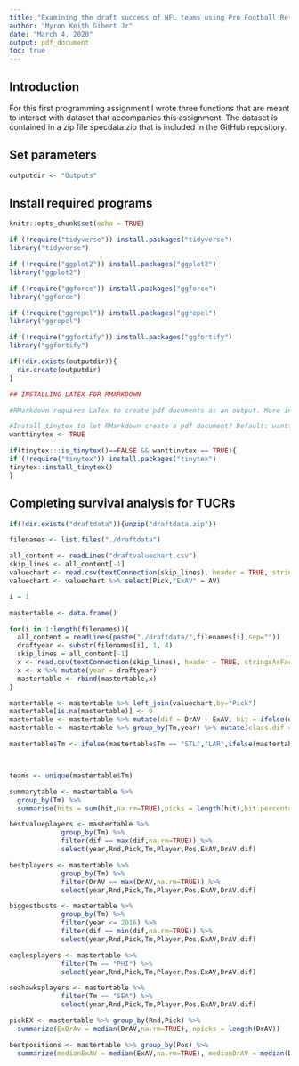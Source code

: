 ```yaml
---
title: "Examining the draft success of NFL teams using Pro Football Reference's Approximate Value statistic"
author: "Myron Keith Gibert Jr"
date: "March 4, 2020"
output: pdf_document
toc: true
---
```


## Introduction
For this first programming assignment I wrote three functions that are meant to interact with dataset that accompanies this assignment. The dataset is contained in a zip file specdata.zip that is included in the GitHub repository.

## Set parameters

```r

outputdir <- "Outputs"

```

## Install required programs

```r
knitr::opts_chunk$set(echo = TRUE)

if (!require("tidyverse")) install.packages("tidyverse")
library("tidyverse")

if (!require("ggplot2")) install.packages("ggplot2")
library("ggplot2")

if (!require("ggforce")) install.packages("ggforce")
library("ggforce")

if (!require("ggrepel")) install.packages("ggrepel")
library("ggrepel")

if (!require("ggfortify")) install.packages("ggfortify")
library("ggfortify")

```

```r
if(!dir.exists(outputdir)){
  dir.create(outputdir)
}
```


```r
## INSTALLING LATEX FOR RMARKDOWN

#RMarkdown requires LaTex to create pdf documents as an output. More information can be found [here](https://bookdown.org/yihui/rmarkdown/pdf-document.html). Alternatively, output can be set to "html_document" or "word_document". End users may install LaTex by setting the "wanttinytex" variable to FALSE and running the following script:

#Install tinytex to let RMarkdown create a pdf document? Default: wanttinytex <- FALSE
wanttinytex <- TRUE

if(tinytex:::is_tinytex()==FALSE && wanttinytex == TRUE){
if (!require("tinytex")) install.packages("tinytex")
tinytex::install_tinytex()
}
```

## Completing survival analysis for TUCRs

```r
if(!dir.exists("draftdata")){unzip("draftdata.zip")}

filenames <- list.files("./draftdata")

all_content <- readLines("draftvaluechart.csv")
skip_lines <- all_content[-1]
valuechart <- read.csv(textConnection(skip_lines), header = TRUE, stringsAsFactors = FALSE)
valuechart <- valuechart %>% select(Pick,"ExAV" = AV)
```

```r
i = 1

mastertable <- data.frame()

for(i in 1:length(filenames)){
  all_content = readLines(paste("./draftdata/",filenames[i],sep=""))
  draftyear <- substr(filenames[i], 1, 4)
  skip_lines = all_content[-1]
  x <- read.csv(textConnection(skip_lines), header = TRUE, stringsAsFactors = FALSE)
  x <- x %>% mutate(year = draftyear)
  mastertable <- rbind(mastertable,x)
}

mastertable <- mastertable %>% left_join(valuechart,by="Pick") 
mastertable[is.na(mastertable)] <- 0
mastertable <- mastertable %>% mutate(dif = DrAV - ExAV, hit = ifelse(dif>=0,1,0))
mastertable <- mastertable %>% group_by(Tm,year) %>% mutate(class.dif = sum(dif,na.rm=TRUE)) 

mastertable$Tm <- ifelse(mastertable$Tm == "STL","LAR",ifelse(mastertable$Tm == "SDG","LAC",mastertable$Tm))



teams <- unique(mastertable$Tm)
```

```r
summarytable <- mastertable %>%
  group_by(Tm) %>%
  summarise(hits = sum(hit,na.rm=TRUE),picks = length(hit),hit.percentage = hits/picks,totalvalue = sum(dif,na.rm=TRUE))
```

```r

bestvalueplayers <- mastertable %>% 
             group_by(Tm) %>%
             filter(dif == max(dif,na.rm=TRUE)) %>%
             select(year,Rnd,Pick,Tm,Player,Pos,ExAV,DrAV,dif)

```

```r

bestplayers <- mastertable %>% 
             group_by(Tm) %>%
             filter(DrAV == max(DrAV,na.rm=TRUE)) %>%
             select(year,Rnd,Pick,Tm,Player,Pos,ExAV,DrAV,dif)

```

```r

biggestbusts <- mastertable %>% 
             group_by(Tm) %>%
             filter(year <= 2016) %>%
             filter(dif == min(dif,na.rm=TRUE)) %>%
             select(year,Rnd,Pick,Tm,Player,Pos,ExAV,DrAV,dif)

```

```r

eaglesplayers <- mastertable %>% 
             filter(Tm == "PHI") %>%
             select(year,Rnd,Pick,Tm,Player,Pos,ExAV,DrAV,dif)

seahawksplayers <- mastertable %>% 
             filter(Tm == "SEA") %>%
             select(year,Rnd,Pick,Tm,Player,Pos,ExAV,DrAV,dif)

```

```r

pickEX <- mastertable %>% group_by(Rnd,Pick) %>%
  summarize(ExDrAv = median(DrAV,na.rm=TRUE), npicks = length(DrAV))

```

```r

bestpositions <- mastertable %>% group_by(Pos) %>%
  summarize(medianExAV = median(ExAV,na.rm=TRUE), medianDrAV = median(DrAV,na.rm=TRUE), medianDiff = median(dif,na.rm=TRUE),nplayers = length(dif))

```
